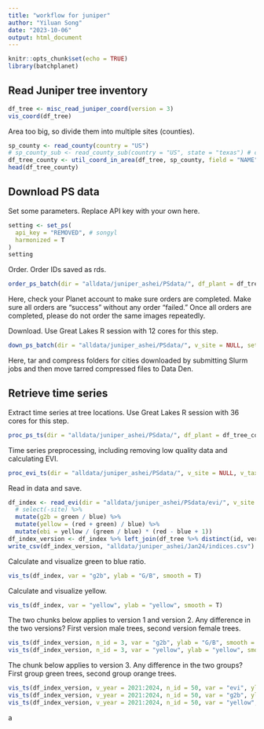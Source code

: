 ```yaml
---
title: "workflow for juniper"
author: "Yiluan Song"
date: "2023-10-06"
output: html_document
---
```


```r
knitr::opts_chunk$set(echo = TRUE)
library(batchplanet)
```

## Read Juniper tree inventory

```r
df_tree <- misc_read_juniper_coord(version = 3)
vis_coord(df_tree)
```

Area too big, so divide them into multiple sites (counties).
```r
sp_county <- read_county(country = "US")
# sp_county_sub <- read_county_sub(country = "US", state = "texas") # county subdivision not used
df_tree_county <- util_coord_in_area(df_tree, sp_county, field = "NAME")
head(df_tree_county)
```

## Download PS data
Set some parameters. Replace API key with your own here.
```r
setting <- set_ps(
  api_key = "REMOVED", # songyl
  harmonized = T
)
setting
```

Order. Order IDs saved as rds.
```r
order_ps_batch(dir = "alldata/juniper_ashei/PSdata/", df_plant = df_tree_county, v_site = NULL, setting = setting)
```

Here, check your Planet account to make sure orders are completed. Make sure all orders are "success" without any order "failed." Once all orders are completed, please do not order the same images repeatedly.

Download. Use Great Lakes R session with 12 cores for this step.
```r
down_ps_batch(dir = "alldata/juniper_ashei/PSdata/", v_site = NULL, setting = setting)
```
Here, tar and compress folders for cities downloaded by submitting Slurm jobs and then move tarred compressed files to Data Den.

## Retrieve time series

Extract time series at tree locations. Use Great Lakes R session with 36 cores for this step.
```r
proc_ps_ts(dir = "alldata/juniper_ashei/PSdata/", df_plant = df_tree_county, v_site = NULL, v_taxa = "Juniper ashei")
```

Time series preprocessing, including removing low quality data and calculating EVI.
```r
proc_evi_ts(dir = "alldata/juniper_ashei/PSdata/", v_site = NULL, v_taxa = "Juniper ashei")
```

Read in data and save.
```r
df_index <- read_evi(dir = "alldata/juniper_ashei/PSdata/evi/", v_site = NULL, v_taxa = "Juniper ashei") %>%
  # select(-site) %>%
  mutate(g2b = green / blue) %>%
  mutate(yellow = (red + green) / blue) %>%
  mutate(ebi = yellow / (green / blue) * (red - blue + 1))
df_index_version <- df_index %>% left_join(df_tree %>% distinct(id, version, group))
write_csv(df_index_version, "alldata/juniper_ashei/Jan24/indices.csv")
```

Calculate and visualize green to blue ratio.
```r
vis_ts(df_index, var = "g2b", ylab = "G/B", smooth = T)
```

Calculate and visualize yellow.
```r
vis_ts(df_index, var = "yellow", ylab = "yellow", smooth = T)
```

The two chunks below applies to version 1 and version 2.
Any difference in the two versions? First version male trees, second version female trees.
```r
vis_ts(df_index_version, n_id = 3, var = "g2b", ylab = "G/B", smooth = T, facet = "version")
vis_ts(df_index_version, n_id = 3, var = "yellow", ylab = "yellow", smooth = T, seed = NULL, facet = "version")
```

The chunk below applies to version 3.
Any difference in the two groups? First group green trees, second group orange trees.
```r
vis_ts(df_index_version, v_year = 2021:2024, n_id = 50, var = "evi", ylab = "EVI", smooth = T, facet = "group")
vis_ts(df_index_version, v_year = 2021:2024, n_id = 50, var = "g2b", ylab = "G/B", smooth = T, facet = "group")
vis_ts(df_index_version, v_year = 2021:2024, n_id = 50, var = "yellow", ylab = "yellow", smooth = T, facet = "group")
```
a